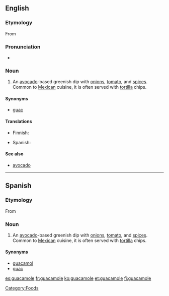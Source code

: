 ==English==
{{wikipedia}}

===Etymology===
From {{etyl|nah|en}} {{term|ahuacamolli|lang=nah}}

===Pronunciation===
* {{rhymes|əʊli}}

===Noun===
{{en-noun|-}}

# An [[avocado]]-based greenish dip with [[onion]]s, [[tomato]], and [[spice]]s. Common to [[Mexican]] cuisine, it is often served with [[tortilla]] chips.

====Synonyms====
* {{sense|avocado-based greenish dip}} {{qualifier|informal}} [[guac]]

====Translations====
{{trans-top|avocado-based greenish dip}}
* Finnish: {{t+|fi|guacamole}}
{{trans-mid}}
* Spanish: {{t-|es|guacamole}}
{{trans-bottom}}

====See also====
* [[avocado]]

----

==Spanish==

===Etymology===
From {{etyl|nah|es}} {{term|ahuacamolli|lang=nah}}

===Noun===
{{es-noun-m}}

# An [[avocado]]-based greenish dip with [[onion]]s, [[tomato]], and [[spice]]s. Common to [[Mexican]] cuisine, it is often served with [[tortilla]] chips.

====Synonyms====
* [[guacamol]]
* [[guac]]

[[Category:Foods]]

[[es:guacamole]]
[[fr:guacamole]]
[[ko:guacamole]]
[[et:guacamole]]
[[fi:guacamole]]